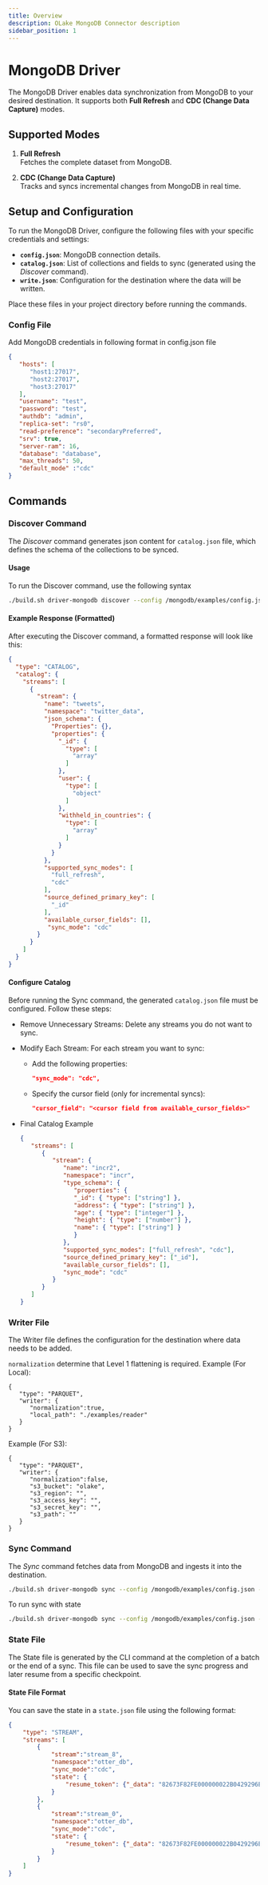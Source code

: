 ```yaml
---
title: Overview
description: OLake MongoDB Connector description
sidebar_position: 1
---
```


# MongoDB Driver

The MongoDB Driver enables data synchronization from MongoDB to your desired destination. It supports both **Full Refresh** and **CDC (Change Data Capture)** modes.


## Supported Modes

1. **Full Refresh**  
   Fetches the complete dataset from MongoDB.

2. **CDC (Change Data Capture)**  
   Tracks and syncs incremental changes from MongoDB in real time.



## Setup and Configuration

To run the MongoDB Driver, configure the following files with your specific credentials and settings:

- **`config.json`**: MongoDB connection details.  
- **`catalog.json`**: List of collections and fields to sync (generated using the *Discover* command).  
- **`write.json`**: Configuration for the destination where the data will be written.

Place these files in your project directory before running the commands.

### Config File 
Add MongoDB credentials in following format in config.json file 
   ```json
   {
      "hosts": [
         "host1:27017",
         "host2:27017",
         "host3:27017"
      ],
      "username": "test",
      "password": "test",
      "authdb": "admin",
      "replica-set": "rs0",
      "read-preference": "secondaryPreferred",
      "srv": true,
      "server-ram": 16,
      "database": "database",
      "max_threads": 50,
      "default_mode" :"cdc"
   }
```

## Commands

### Discover Command

The *Discover* command generates json content for `catalog.json` file, which defines the schema of the collections to be synced.

#### Usage
To run the Discover command, use the following syntax
   ```bash
   ./build.sh driver-mongodb discover --config /mongodb/examples/config.json 
   ```

#### Example Response (Formatted)
After executing the Discover command, a formatted response will look like this:
```json
{
  "type": "CATALOG",
  "catalog": {
    "streams": [
      {
        "stream": {
          "name": "tweets",
          "namespace": "twitter_data",
          "json_schema": {
            "Properties": {},
            "properties": {
              "_id": {
                "type": [
                  "array"
                ]
              },
              "user": {
                "type": [
                  "object"
                ]
              },
              "withheld_in_countries": {
                "type": [
                  "array"
                ]
              }
            }
          },
          "supported_sync_modes": [
            "full_refresh",
            "cdc"
          ],
          "source_defined_primary_key": [
            "_id"
          ],
          "available_cursor_fields": [],
           "sync_mode": "cdc"
        }
      }
    ]
  }
}
```

#### Configure Catalog
Before running the Sync command, the generated `catalog.json` file must be configured. Follow these steps:
- Remove Unnecessary Streams: Delete any streams you do not want to sync.

- Modify Each Stream: For each stream you want to sync:
   - Add the following properties:
      ```json
      "sync_mode": "cdc",
      ```
   - Specify the cursor field (only for incremental syncs):
      ```json
      "cursor_field": "<cursor field from available_cursor_fields>"
      ```
- Final Catalog Example
   ```json
   {
      "streams": [
         {
            "stream": {
               "name": "incr2",
               "namespace": "incr",
               "type_schema": {
                  "properties": {
                  "_id": { "type": ["string"] },
                  "address": { "type": ["string"] },
                  "age": { "type": ["integer"] },
                  "height": { "type": ["number"] },
                  "name": { "type": ["string"] }
                  }
               },
               "supported_sync_modes": ["full_refresh", "cdc"],
               "source_defined_primary_key": ["_id"],
               "available_cursor_fields": [],
               "sync_mode": "cdc"
            }
         }
      ]
   }
   ```




### Writer File 
The Writer file defines the configuration for the destination where data needs to be added.

`normalization` determine that Level 1 flattening is required. 
Example (For Local):
   ```
   {
      "type": "PARQUET",
      "writer": {
         "normalization":true,
         "local_path": "./examples/reader"
      }
   }
   ```
Example (For S3):
   ```
   {
      "type": "PARQUET",
      "writer": {
         "normalization":false,
         "s3_bucket": "olake",  
         "s3_region": "",
         "s3_access_key": "", 
         "s3_secret_key": "", 
         "s3_path": ""
      }
   }
   ```
### Sync Command

The *Sync* command fetches data from MongoDB and ingests it into the destination.

```bash
./build.sh driver-mongodb sync --config /mongodb/examples/config.json --catalog /mongodb/examples/catalog.json --destination /mongodb/examples/write.json
```

To run sync with state 
```bash
./build.sh driver-mongodb sync --config /mongodb/examples/config.json --catalog /mongodb/examples/catalog.json --destination /mongodb/examples/write.json --state /mongodb/examples/state.json
```


### State File 
The State file is generated by the CLI command at the completion of a batch or the end of a sync. This file can be used to save the sync progress and later resume from a specific checkpoint.
#### State File Format
You can save the state in a `state.json` file using the following format:
```json
{
    "type": "STREAM",
    "streams": [
        {
            "stream":"stream_8",
            "namespace":"otter_db",
            "sync_mode":"cdc",
            "state": {
                "resume_token": {"_data": "82673F82FE000000022B0429296E1404"}
            }
        },
        {
            "stream":"stream_0",
            "namespace":"otter_db",
            "sync_mode":"cdc",
            "state": {
                "resume_token": {"_data": "82673F82FE000000022B0429296E1404"}
            }
        }
    ]
}
```


